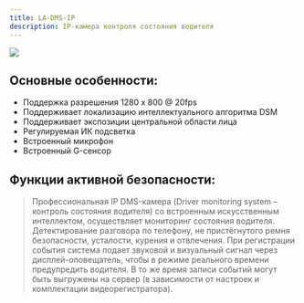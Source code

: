 ```yaml
---
title: LA-DMS-IP
description: IP-камера контроля состояния водителя
---
```


![](/img/ADAS-old-black-cutout.png)

## Основные особенности:

* Поддержка разрешения 1280 х 800 @ 20fps
* Поддерживает локализацию интеллектуального алгоритма DSM
* Поддерживает экспозиции центральной области лица
* Регулируемая ИК подсветка
* Встроенный микрофон
* Встроенный G-сенсор

## Функции активной безопасности:

>  Профессиональная IP DMS-камера (Driver monitoring system – контроль состояния водителя) со встроенным искусственным интеллектом, осуществляет мониторинг состояния водителя. Детектирование разговора по телефону, не пристёгнутого ремня безопасности, усталости, курения и отвлечения. При регистрации события система подает звуковой и визуальный сигнал через дисплей-оповещатель, чтобы в режиме реального времени предупредить водителя. В то же время записи событий могут быть выгружены на сервер (в зависимости от настроек и комплектации видеорегистратора).
